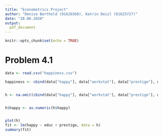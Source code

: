 ---
title: "Econometrics Project"
author: "Denise Berthold (01626568), Katrin Deisl (01625727)"
date: "28.06.2020"
output: 
  pdf_document
---

```{r setup, include=FALSE}
knitr::opts_chunk$set(echo = TRUE)

```


# Problem 4.1

```{r}
data <- read.csv("happiness.csv")

happiness <- cbind(data["happy"], data["workstat"], data["prestige"], data["divorce"], data["widowed"], data["educ"], data["babies"], data["preteen"], data["teens"], data["income"], data["region"], data["tvhours"], data["black"], data["female"], data["unem10"])


h <- na.omit(cbind(data["happy"], data["workstat"], data["prestige"], data["divorce"], data["educ"], data["babies"], data["preteen"], data["teens"], data["income"], data["region"], data["tvhours"], data["black"], data["female"], data["unem10"]))


h$happy <- as.numeric(h$happy)


plot(h)
fit <- lm(happy ~ educ + prestige, data = h)
summary(fit)
```



```{r}

```






















